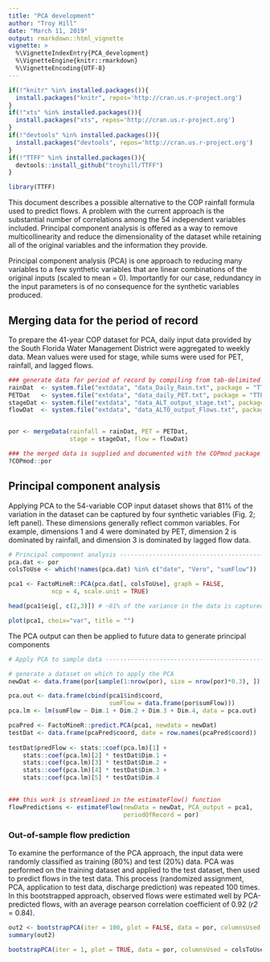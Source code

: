 ```yaml
---
title: "PCA development"
author: "Troy Hill"
date: "March 11, 2019"
output: rmarkdown::html_vignette
vignette: >
  %\VignetteIndexEntry{PCA_development}
  %\VignetteEngine{knitr::rmarkdown}
  %\VignetteEncoding{UTF-8}
---
```


```r
if(!"knitr" %in% installed.packages()){
  install.packages("knitr", repos='http://cran.us.r-project.org')
}
if(!"xts" %in% installed.packages()){
  install.packages("xts", repos='http://cran.us.r-project.org')
}
if(!"devtools" %in% installed.packages()){
  install.packages("devtools", repos='http://cran.us.r-project.org')
}
if(!"TTFF" %in% installed.packages()){
  devtools::install_github("troyhill/TTFF")
}

library(TTFF)

```

This document describes a possible alternative to the COP rainfall formula used to predict flows. A problem with the current approach is the substantial number of correlations among the 54 independent variables included. Principal component analysis is offered as a way to remove multicollinearity and reduce the dimensionality of the dataset while retaining all of the original variables and the information they provide. 

Principal component analysis (PCA) is one approach to reducing many variables to a few synthetic variables that are linear combinations of the original inputs (scaled to mean = 0). Importantly for our case, redundancy in the input parameters is of no consequence for the synthetic variables produced.


## Merging data for the period of record

To prepare the 41-year COP dataset for PCA, daily input data provided by the South Florida Water Management District were aggregated to weekly data. Mean values were used for stage, while sums were used for PET, rainfall, and lagged flows.



```r
### generate data for period of record by compiling from tab-delimited .txt files
rainDat  <- system.file("extdata", "data_Daily_Rain.txt", package = "TTFF")
PETDat   <- system.file("extdata", "data_daily_PET.txt", package = "TTFF")
stageDat <- system.file("extdata", "data_ALT_output_stage.txt", package = "TTFF")
flowDat  <- system.file("extdata", "data_ALTO_output_Flows.txt", package = "TTFF") 


por <- mergeData(rainfall = rainDat, PET = PETDat, 
                 stage = stageDat, flow = flowDat)

### the merged data is supplied and documented with the COPmod package
?COPmod::por
```

## Principal component analysis
 
Applying PCA to the 54-variable COP input dataset shows that 81% of the variation in the dataset can be captured by four synthetic variables (Fig. 2; left panel). These dimensions generally reflect common variables. For example, dimensions 1 and 4 were dominated by PET, dimension 2 is dominated by rainfall, and dimension 3 is dominated by lagged flow data. 



```r
# Principal component analysis --------------------------------------------
pca.dat <- por
colsToUse <- which(!names(pca.dat) %in% c("date", "Vero", "sumFlow"))  # columns to use for PCA (exclude date, Vero, sumFlow)

pca1 <- FactoMineR::PCA(pca.dat[, colsToUse], graph = FALSE,
            ncp = 4, scale.unit = TRUE) 

head(pca1$eig[, c(2,3)]) # ~81% of the variance in the data is captured in the first four principal components

```


```r

plot(pca1, choix="var", title = "")
```


The PCA output can then be applied to future data to generate principal components


```r
# Apply PCA to sample data --------------------------------------------

# generate a dataset on which to apply the PCA
newDat <- data.frame(por[sample(1:nrow(por), size = nrow(por)*0.3), ])

pca.out <- data.frame(cbind(pca1$ind$coord, 
                            sumFlow = data.frame(por$sumFlow)))
pca.lm <- lm(sumFlow ~ Dim.1 + Dim.2 + Dim.3 + Dim.4, data = pca.out)

pcaPred <- FactoMineR::predict.PCA(pca1, newdata = newDat)
testDat <- data.frame(pcaPred$coord, date = row.names(pcaPred$coord))
  
testDat$predFlow <- stats::coef(pca.lm)[1] + 
    stats::coef(pca.lm)[2] * testDat$Dim.1 + 
    stats::coef(pca.lm)[3] * testDat$Dim.2 + 
    stats::coef(pca.lm)[4] * testDat$Dim.3 +  
    stats::coef(pca.lm)[5] * testDat$Dim.4
  

### this work is streamlined in the estimateFlow() function
flowPredictions <- estimateFlow(newData = newDat, PCA_output = pca1, 
                                periodOfRecord = por)

```


### Out-of-sample flow prediction


To examine the performance of the PCA approach, the input data were randomly classified as training (80%) and test (20%) data. PCA was performed on the training dataset and applied to the test dataset, then used to predict flows in the test data. This process (randomized assignment, PCA, application to test data, discharge prediction) was repeated 100 times. In this bootstrapped approach, observed flows were estimated well by PCA-predicted flows, with an average pearson correlation coefficient of 0.92 (*r2* = 0.84).


```r
out2 <- bootstrapPCA(iter = 100, plot = FALSE, data = por, columnsUsed = colsToUse)
summary(out2)
```


```r
bootstrapPCA(iter = 1, plot = TRUE, data = por, columnsUsed = colsToUse)
```
